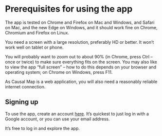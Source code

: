 #  Prerequisites for using the app{#xprerequisites}

The app is tested on Chrome and Firefox on Mac and Windows, and Safari on Mac, and the new Edge on Windows, and it should work fine on Chrome, Chromium and Firefox on Linux. 

::: {.rmdnote}

You need a screen with a large resolution, preferably HD or better. It won’t work well on tablet or phone. 

:::

You will probably want to zoom out to about 90% (in Chrome, press Ctrl – once or twice) to make sure everything fits on the screen. You may also like to view the app "full screen" – how to do this depends on your browser and operating system; on Chrome on Windows, press F11.

::: {.rmdnote}

As Causal Map is a web application, you will also need a reasonably reliable internet connection.

:::


## Signing up

To use the app, create an account [here](https://causalmap.shinyapps.io/CausalMap2/). It's quickest to just log in with a Google account, or you can use your email address.

It's free to log in and explore the app. 

